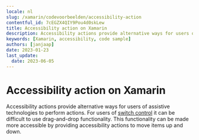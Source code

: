 ```yaml
---
locale: nl
slug: /xamarin/codevoorbeelden/accessibility-action
contentful_id: 7cEGZX4QIY9Pou4d0skLew
title: Accessibility action on Xamarin
description: Accessibility actions provide alternative ways for users of assistive technologies to perform actions.
keywords: [Xamarin, accessibility, code sample]
authors: [janjaap]
date: 2023-01-23
last_update:
  date: 2023-06-05
---
```


# Accessibility action on Xamarin

Accessibility actions provide alternative ways for users of assistive technologies to perform actions. For users of [switch control](https://appt.org/en/docs/ios/features/switch-control) it can be difficult to use drag-and-drop functionality. This functionality can be made more accessible by providing accessibility actions to move items up and down.

<CodeSample id="accessibility-action" platform="xamarin" locale="nl"/>
